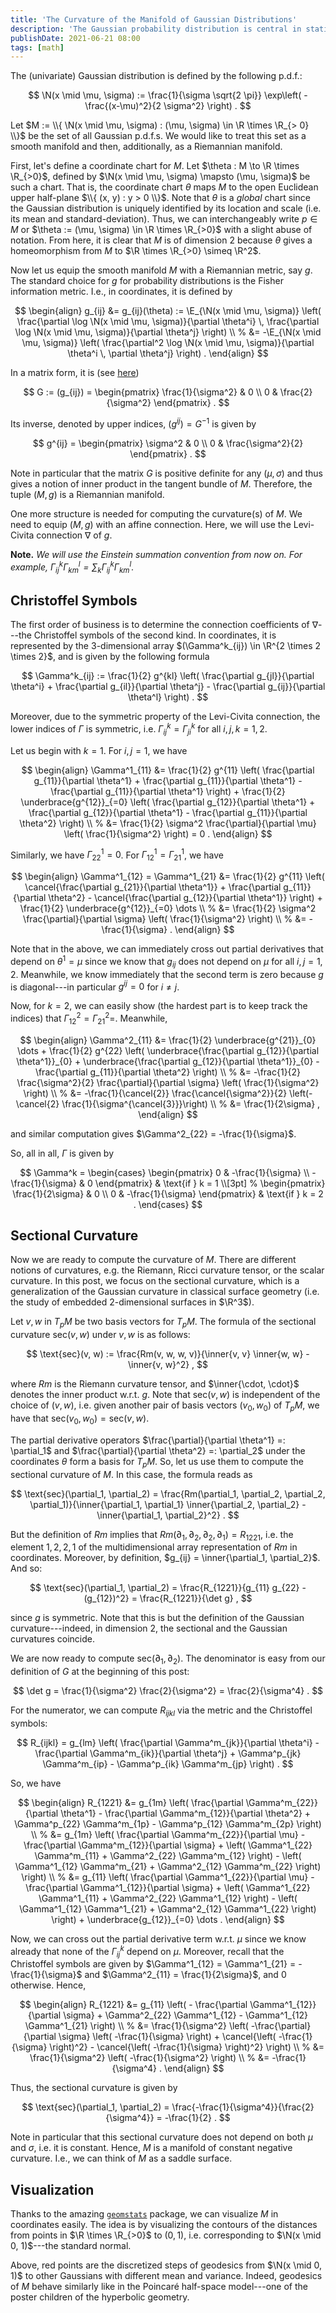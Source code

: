 ```yaml
---
title: 'The Curvature of the Manifold of Gaussian Distributions'
description: 'The Gaussian probability distribution is central in statistics and machine learning. As it turns out, by equipping the set of all Gaussians p.d.f. with a Riemannian metric given by the Fisher information, we can see it as a Riemannian manifold. In this post, we will prove that this manifold can be covered by a single coordinate chart and has a constant negative curvature.'
publishDate: 2021-06-21 08:00
tags: [math]
---
```


The (univariate) Gaussian distribution is defined by the following p.d.f.:

$$
    \N(x \mid \mu, \sigma) := \frac{1}{\sigma \sqrt{2 \pi}} \exp\left( - \frac{(x-\mu)^2}{2 \sigma^2} \right) .
$$

Let $M := \\{ \N(x \mid \mu, \sigma) : (\mu, \sigma) \in \R \times \R_{> 0} \\}$ be the set of all Gaussian p.d.f.s. We would like to treat this set as a smooth manifold and then, additionally, as a Riemannian manifold.

First, let's define a coordinate chart for $M$. Let $\theta : M \to \R \times \R_{>0}$, defined by $\N(x \mid \mu, \sigma) \mapsto (\mu, \sigma)$ be such a chart. That is, the coordinate chart $\theta$ maps $M$ to the open Euclidean upper half-plane $\\{ (x, y) : y > 0 \\}$. Note that $\theta$ is a _global_ chart since the Gaussian distribution is uniquely identified by its location and scale (i.e. its mean and standard-deviation). Thus, we can interchangeably write $p \in M$ or $\theta := (\mu, \sigma) \in \R \times \R_{>0}$ with a slight abuse of notation. From here, it is clear that $M$ is of dimension $2$ because $\theta$ gives a homeomorphism from $M$ to $\R \times \R_{>0} \simeq \R^2$.

Now let us equip the smooth manifold $M$ with a Riemannian metric, say $g$. The standard choice for $g$ for probability distributions is the Fisher information metric. I.e., in coordinates, it is defined by

$$
\begin{align}
    g_{ij} &= g_{ij}(\theta) := \E_{\N(x \mid \mu, \sigma)} \left( \frac{\partial \log \N(x \mid \mu, \sigma)}{\partial \theta^i} \, \frac{\partial \log \N(x \mid \mu, \sigma)}{\partial \theta^j} \right) \\
        %
        &= -\E_{\N(x \mid \mu, \sigma)} \left( \frac{\partial^2 \log \N(x \mid \mu, \sigma)}{\partial \theta^i \, \partial \theta^j} \right) .
\end{align}
$$

In a matrix form, it is (see [here](https://en.wikipedia.org/wiki/Normal_distribution))

$$
    G := (g_{ij}) = \begin{pmatrix}
            \frac{1}{\sigma^2} & 0 \\
            0 & \frac{2}{\sigma^2}
        \end{pmatrix} .
$$

Its inverse, denoted by upper indices, $(g^{ij}) = G^{-1}$ is given by

$$
    g^{ij} = \begin{pmatrix}
            \sigma^2 & 0 \\
            0 & \frac{\sigma^2}{2}
        \end{pmatrix} .
$$

Note in particular that the matrix $G$ is positive definite for any $(\mu, \sigma)$ and thus gives a notion of inner product in the tangent bundle of $M$. Therefore, the tuple $(M, g)$ is a Riemannian manifold.

One more structure is needed for computing the curvature(s) of $M$. We need to equip $(M, g)$ with an affine connection. Here, we will use the Levi-Civita connection $\nabla$ of $g$.

**Note.** _We will use the Einstein summation convention from now on. For example, $\Gamma^k_{ij} \Gamma^l_{km} = \sum_k \Gamma^k_{ij} \Gamma^l_{km}$._

## Christoffel Symbols

The first order of business is to determine the connection coefficients of $\nabla$---the Christoffel symbols of the second kind. In coordinates, it is represented by the $3$-dimensional array $(\Gamma^k_{ij}) \in \R^{2 \times 2 \times 2}$, and is given by the following formula

$$
    \Gamma^k_{ij} := \frac{1}{2} g^{kl} \left( \frac{\partial g_{jl}}{\partial \theta^i} + \frac{\partial g_{il}}{\partial \theta^j} - \frac{\partial g_{ij}}{\partial \theta^l} \right) .
$$

Moreover, due to the symmetric property of the Levi-Civita connection, the lower indices of $\Gamma$ is symmetric, i.e. $\Gamma^k_{ij} = \Gamma^k_{ji}$ for all $i, j, k = 1, 2$.

Let us begin with $k = 1$. For $i,j = 1$, we have

$$
\begin{align}
    \Gamma^1_{11} &= \frac{1}{2} g^{11} \left( \frac{\partial g_{11}}{\partial \theta^1} + \frac{\partial g_{11}}{\partial \theta^1} - \frac{\partial g_{11}}{\partial \theta^1} \right) + \frac{1}{2} \underbrace{g^{12}}_{=0} \left( \frac{\partial g_{12}}{\partial \theta^1} + \frac{\partial g_{12}}{\partial \theta^1} - \frac{\partial g_{11}}{\partial \theta^2} \right) \\
        %
        &= \frac{1}{2} \sigma^2 \frac{\partial}{\partial \mu} \left( \frac{1}{\sigma^2} \right) = 0 .
\end{align}
$$

Similarly, we have $\Gamma^1_{22} = 0$. For $\Gamma^1_{12} = \Gamma^1_{21}$, we have

$$
\begin{align}
    \Gamma^1_{12} = \Gamma^1_{21} &= \frac{1}{2} g^{11} \left( \cancel{\frac{\partial g_{21}}{\partial \theta^1}} + \frac{\partial g_{11}}{\partial \theta^2} - \cancel{\frac{\partial g_{12}}{\partial \theta^1}} \right) + \frac{1}{2} \underbrace{g^{12}}_{=0} \dots  \\
        %
        &= \frac{1}{2} \sigma^2 \frac{\partial}{\partial \sigma} \left( \frac{1}{\sigma^2} \right) \\
        %
        &= -\frac{1}{\sigma} .
\end{align}
$$

Note that in the above, we can immediately cross out partial derivatives that depend on $\theta^1 = \mu$ since we know that $g_{ij}$ does not depend on $\mu$ for all $i, j = 1, 2$. Meanwhile, we know immediately that the second term is zero because $g$ is diagonal---in particular $g^{ij} = 0$ for $i \neq j$.

Now, for $k=2$, we can easily show (the hardest part is to keep track the indices) that $\Gamma^2_{12} = \Gamma^2_{21}=$. Meanwhile,

$$
\begin{align}
    \Gamma^2_{11} &= \frac{1}{2} \underbrace{g^{21}}_{0} \dots + \frac{1}{2} g^{22} \left( \underbrace{\frac{\partial g_{12}}{\partial \theta^1}}_{0} + \underbrace{\frac{\partial g_{12}}{\partial \theta^1}}_{0} - \frac{\partial g_{11}}{\partial \theta^2} \right) \\
        %
        &= -\frac{1}{2} \frac{\sigma^2}{2} \frac{\partial}{\partial \sigma} \left( \frac{1}{\sigma^2} \right) \\
        %
        &= -\frac{1}{\cancel{2}} \frac{\cancel{\sigma^2}}{2} \left(-\cancel{2} \frac{1}{\sigma^{\cancel{3}}}\right) \\
        %
        &= \frac{1}{2\sigma} ,
\end{align}
$$

and similar computation gives $\Gamma^2_{22} = -\frac{1}{\sigma}$.

So, all in all, $\Gamma$ is given by

$$
    \Gamma^k = \begin{cases}
        \begin{pmatrix}
            0 & -\frac{1}{\sigma} \\
            -\frac{1}{\sigma} & 0
        \end{pmatrix} & \text{if } k = 1 \\[3pt]
        %
        \begin{pmatrix}
            \frac{1}{2\sigma} & 0 \\
            0 & -\frac{1}{\sigma}
        \end{pmatrix} & \text{if } k = 2  .
    \end{cases}
$$

## Sectional Curvature

Now we are ready to compute the curvature of $M$. There are different notions of curvatures, e.g. the Riemann, Ricci curvature tensor, or the scalar curvature. In this post, we focus on the sectional curvature, which is a generalization of the Gaussian curvature in classical surface geometry (i.e. the study of embedded $2$-dimensional surfaces in $\R^3$).

Let $v, w$ in $T_pM$ be two basis vectors for $T_pM$. The formula of the sectional curvature $\text{sec}(v, w)$ under $v, w$ is as follows:

$$
    \text{sec}(v, w) := \frac{Rm(v, w, w, v)}{\inner{v, v} \inner{w, w} - \inner{v, w}^2} ,
$$

where $Rm$ is the Riemann curvature tensor, and $\inner{\cdot, \cdot}$ denotes the inner product w.r.t. $g$. Note that $\text{sec}(v, w)$ is independent of the choice of $(v,w)$, i.e. given another pair of basis vectors $(v_0, w_0)$ of $T_pM$, we have that $\text{sec}(v_0, w_0) = \text{sec}(v, w)$.

The partial derivative operators $\frac{\partial}{\partial \theta^1} =: \partial_1$ and $\frac{\partial}{\partial \theta^2} =: \partial_2$ under the coordinates $\theta$ form a basis for $T_pM$. So, let us use them to compute the sectional curvature of $M$. In this case, the formula reads as

$$
    \text{sec}(\partial_1, \partial_2) = \frac{Rm(\partial_1, \partial_2, \partial_2, \partial_1)}{\inner{\partial_1, \partial_1} \inner{\partial_2, \partial_2} - \inner{\partial_1, \partial_2}^2} .
$$

But the definition of $Rm$ implies that $Rm(\partial_1, \partial_2, \partial_2, \partial_1) = R_{1221}$, i.e. the element $1,2,2,1$ of the multidimensional array representation of $Rm$ in coordinates. Moreover, by definition, $g_{ij} = \inner{\partial_1, \partial_2}$. And so:

$$
    \text{sec}(\partial_1, \partial_2) = \frac{R_{1221}}{g_{11} g_{22} - (g_{12})^2} = \frac{R_{1221}}{\det g} ,
$$

since $g$ is symmetric. Note that this is but the definition of the Gaussian curvature---indeed, in dimension $2$, the sectional and the Gaussian curvatures coincide.

We are now ready to compute $\text{sec}(\partial_1, \partial_2)$. The denominator is easy from our definition of $G$ at the beginning of this post:

$$
    \det g = \frac{1}{\sigma^2} \frac{2}{\sigma^2} = \frac{2}{\sigma^4} .
$$

For the numerator, we can compute $R_{ijkl}$ via the metric and the Christoffel symbols:

$$
    R_{ijkl} = g_{lm} \left( \frac{\partial \Gamma^m_{jk}}{\partial \theta^i} - \frac{\partial \Gamma^m_{ik}}{\partial \theta^j} + \Gamma^p_{jk} \Gamma^m_{ip} - \Gamma^p_{ik} \Gamma^m_{jp} \right) .
$$

So, we have

$$
\begin{align}
    R_{1221} &= g_{1m} \left( \frac{\partial \Gamma^m_{22}}{\partial \theta^1} - \frac{\partial \Gamma^m_{12}}{\partial \theta^2} + \Gamma^p_{22} \Gamma^m_{1p} - \Gamma^p_{12} \Gamma^m_{2p} \right) \\
        %
        &= g_{1m} \left( \frac{\partial \Gamma^m_{22}}{\partial \mu} - \frac{\partial \Gamma^m_{12}}{\partial \sigma} + \left( \Gamma^1_{22} \Gamma^m_{11} + \Gamma^2_{22} \Gamma^m_{12} \right) - \left( \Gamma^1_{12} \Gamma^m_{21} + \Gamma^2_{12} \Gamma^m_{22} \right) \right) \\
        %
        &= g_{11} \left( \frac{\partial \Gamma^1_{22}}{\partial \mu} - \frac{\partial \Gamma^1_{12}}{\partial \sigma} + \left( \Gamma^1_{22} \Gamma^1_{11} + \Gamma^2_{22} \Gamma^1_{12} \right) - \left( \Gamma^1_{12} \Gamma^1_{21} + \Gamma^2_{12} \Gamma^1_{22} \right) \right) + \underbrace{g_{12}}_{=0} \dots .
\end{align}
$$

Now, we can cross out the partial derivative term w.r.t. $\mu$ since we know already that none of the $\Gamma^k_{ij}$ depend on $\mu$. Moreover, recall that the Christoffel symbols are given by $\Gamma^1_{12} = \Gamma^1_{21} = -\frac{1}{\sigma}$ and $\Gamma^2_{11} = \frac{1}{2\sigma}$, and $0$ otherwise. Hence,

$$
\begin{align}
    R_{1221} &= g_{11} \left( - \frac{\partial \Gamma^1_{12}}{\partial \sigma} + \Gamma^2_{22} \Gamma^1_{12} - \Gamma^1_{12} \Gamma^1_{21} \right) \\
        %
        &= \frac{1}{\sigma^2} \left( -\frac{\partial}{\partial \sigma} \left( -\frac{1}{\sigma} \right) + \cancel{\left( -\frac{1}{\sigma} \right)^2} - \cancel{\left( -\frac{1}{\sigma} \right)^2} \right) \\
        %
        &= \frac{1}{\sigma^2} \left( -\frac{1}{\sigma^2} \right) \\
        %
        &= -\frac{1}{\sigma^4} .
\end{align}
$$

Thus, the sectional curvature is given by

$$
    \text{sec}(\partial_1, \partial_2) = \frac{-\frac{1}{\sigma^4}}{\frac{2}{\sigma^4}} = -\frac{1}{2} .
$$

Note in particular that this sectional curvature does not depend on both $\mu$ and $\sigma$, i.e. it is constant. Hence, $M$ is a manifold of constant negative curvature. I.e., we can think of $M$ as a saddle surface.

## Visualization

Thanks to the amazing [`geomstats`](https://github.com/geomstats/geomstats) package, we can visualize $M$ in coordinates easily. The idea is by visualizing the contours of the distances from points in $\R \times \R_{>0}$ to $(0, 1)$, i.e. corresponding to $\N(x \mid 0, 1)$---the standard normal.

<BlogImage imagePath='/img/manifold-gaussians/gaussians_geo.png' altText='Geodesic paths of Gaussians.' />

Above, red points are the discretized steps of geodesics from $\N(x \mid 0, 1)$ to other Gaussians with different mean and variance. Indeed, geodesics of $M$ behave similarly like in the Poincaré half-space model---one of the poster children of the hyperbolic geometry.
